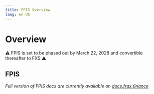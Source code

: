 ```yaml
---
title: FPIS Overview
lang: en-US
---
```


# Overview
⚠️ FPIS is set to be phased out by March 22, 2028 and convertible thereafter to FXS ⚠️

## FPIS

*Full version of FPIS docs are currently available on [docs.frax.finance](https://docs.frax.finance/frax-price-index/frax-price-index-share-fpis)*
